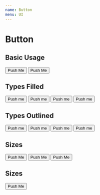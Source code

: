 ```yaml
---
name: Button
menu: UI
---
```



# Button

<PropsTable of={Button} />

## Basic Usage
<Playground>
    <Button>Push Me</Button>
    <Button type="outlined">Push Me</Button>
</Playground>

## Types Filled
<Playground>
    <Button mode="primary">Push me</Button>
    <Button type="filled" mode="secondary">Push me</Button>
    <Button type="filled" mode="error">Push me</Button>
    <Button type="filled" mode="success">Push me</Button>
</Playground>

## Types Outlined
<Playground>
    <Button type="outlined" mode="primary">Push me</Button>
    <Button type="outlined" mode="secondary">Push me</Button>
    <Button type="outlined" mode="error">Push me</Button>
    <Button type="outlined" mode="success">Push me</Button>
</Playground>

## Sizes
<Playground>
    <Button size="small">Push Me</Button>
    <Button size="default">Push Me</Button>
    <Button size="large">Push Me</Button>
</Playground>

## Sizes
<Playground>
    <Button fullWidth>Push Me</Button>
</Playground>



